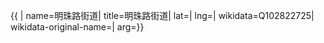 {{ {{{1|PRC admin/showdata}}}|
name=明珠路街道|
title=明珠路街道|
lat=|
lng=|
wikidata=Q102822725|
wikidata-original-name=|
arg={{{arg|}}}}}